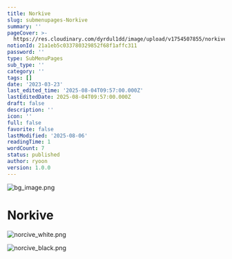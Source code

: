 ```yaml
---
title: Norkive
slug: submenupages-Norkive
summary: ''
pageCover: >-
  https://res.cloudinary.com/dyrdul1dd/image/upload/v1754507855/norkive-notion-images/1754507855181-bg_image.png
notionId: 21a1eb5c033780329852f68f1affc311
password: ''
type: SubMenuPages
sub_type: ''
category: ''
tags: []
date: '2023-03-23'
last_edited_time: '2025-08-04T09:57:00.000Z'
lastEditedDate: 2025-08-04T09:57:00.000Z
draft: false
description: ''
icon: ''
full: false
favorite: false
lastModified: '2025-08-06'
readingTime: 1
wordCount: 7
status: published
author: ryoon
version: 1.0.0
---
```


![bg_image.png](https://res.cloudinary.com/dyrdul1dd/image/upload/v1754507850/norkive-notion-images/1754507850456-bg_image.png)


# Norkive


![norcive_white.png](https://res.cloudinary.com/dyrdul1dd/image/upload/v1754507852/norkive-notion-images/1754507852055-norcive_white.png)


![norcive_black.png](https://res.cloudinary.com/dyrdul1dd/image/upload/v1754507853/norkive-notion-images/1754507853400-norcive_black.png)

